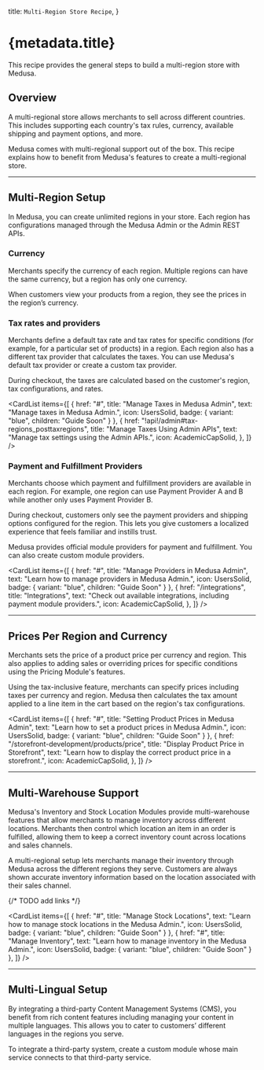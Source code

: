 
  title: `Multi-Region Store Recipe`,
}

# {metadata.title}

This recipe provides the general steps to build a multi-region store with Medusa.

## Overview

A multi-regional store allows merchants to sell across different countries. This includes supporting each country's tax rules, currency, available shipping and payment options, and more.

Medusa comes with multi-regional support out of the box. This recipe explains how to benefit from Medusa's features to create a multi-regional store.

---

## Multi-Region Setup

In Medusa, you can create unlimited regions in your store. Each region has configurations managed through the Medusa Admin or the Admin REST APIs.

### Currency

Merchants specify the currency of each region. Multiple regions can have the same currency, but a region has only one currency.

When customers view your products from a region, they see the prices in the region’s currency.

### Tax rates and providers

Merchants define a default tax rate and tax rates for specific conditions (for example, for a particular set of products) in a region. Each region also has a different tax provider that calculates the taxes. You can use Medusa's default tax provider or create a custom tax provider.

During checkout, the taxes are calculated based on the customer's region, tax configurations, and rates.

<CardList items={[
  {
    href: "#",
    title: "Manage Taxes in Medusa Admin",
    text: "Manage taxes in Medusa Admin.",
    icon: UsersSolid,
    badge: {
      variant: "blue",
      children: "Guide Soon"
    }
  },
  {
    href: "!api!/admin#tax-regions_posttaxregions",
    title: "Manage Taxes Using Admin APIs",
    text: "Manage tax settings using the Admin APIs.",
    icon: AcademicCapSolid,
  },
]} />

<Card
  href="/references/tax/provider"
  title="Create Tax Provider"
  text="Learn how to create a tax provider."
  icon={AcademicCapSolid}
  className="mt-1"
/>


### Payment and Fulfillment Providers

Merchants choose which payment and fulfillment providers are available in each region. For example, one region can use Payment Provider A and B while another only uses Payment Provider B.

During checkout, customers only see the payment providers and shipping options configured for the region. This lets you give customers a localized experience that feels familiar and instills trust.

Medusa provides official module providers for payment and fulfillment. You can also create custom module providers.

<CardList items={[
  {
    href: "#",
    title: "Manage Providers in Medusa Admin",
    text: "Learn how to manage providers in Medusa Admin.",
    icon: UsersSolid,
    badge: {
      variant: "blue",
      children: "Guide Soon"
    }
  },
  {
    href: "/integrations",
    title: "Integrations",
    text: "Check out available integrations, including payment module providers.",
    icon: AcademicCapSolid,
  },
]} />

---

## Prices Per Region and Currency

Merchants sets the price of a product price per currency and region. This also applies to adding sales or overriding prices for specific conditions using the Pricing Module's features.

Using the tax-inclusive feature, merchants can specify prices including taxes per currency and region. Medusa then calculates the tax amount applied to a line item in the cart based on the region's tax configurations.

<CardList items={[
  {
    href: "#",
    title: "Setting Product Prices in Medusa Admin",
    text: "Learn how to set a product prices in Medusa Admin.",
    icon: UsersSolid,
    badge: {
      variant: "blue",
      children: "Guide Soon"
    }
  },
  {
    href: "/storefront-development/products/price",
    title: "Display Product Price in Storefront",
    text: "Learn how to display the correct product price in a storefront.",
    icon: AcademicCapSolid,
  },
]} />

---

## Multi-Warehouse Support

Medusa's Inventory and Stock Location Modules provide multi-warehouse features that allow merchants to manage inventory across different locations. Merchants then control which location an item in an order is fulfilled, allowing them to keep a correct inventory count across locations and sales channels.

A multi-regional setup lets merchants manage their inventory through Medusa across the different regions they serve. Customers are always shown accurate inventory information based on the location associated with their sales channel.

{/* TODO add links */}

<CardList items={[
  {
    href: "#",
    title: "Manage Stock Locations",
    text: "Learn how to manage stock locations in the Medusa Admin.",
    icon: UsersSolid,
    badge: {
      variant: "blue",
      children: "Guide Soon"
    }
  },
  {
    href: "#",
    title: "Manage Inventory",
    text: "Learn how to manage inventory in the Medusa Admin.",
    icon: UsersSolid,
    badge: {
      variant: "blue",
      children: "Guide Soon"
    }
  },
]} />

---

## Multi-Lingual Setup

By integrating a third-party Content Management Systems (CMS), you benefit from rich content features including managing your content in multiple languages. This allows you to cater to customers’ different languages in the regions you serve.

To integrate a third-party system, create a custom module whose main service connects to that third-party service.

<Card
  href="!docs!/basics/modules"
  title="Create a Module"
  text="Learn how to create a module in Medusa."
  icon={AcademicCapSolid}
/>
